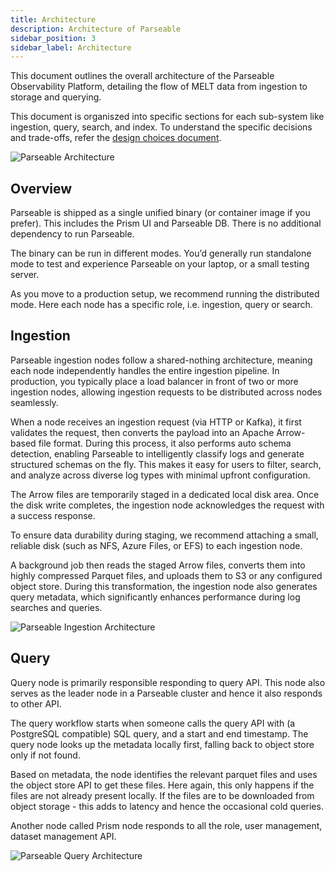 ```yaml
---
title: Architecture
description: Architecture of Parseable
sidebar_position: 3
sidebar_label: Architecture
---
```


This document outlines the overall architecture of the Parseable Observability Platform, detailing the flow of MELT data from ingestion to storage and querying. 

This document is organiszed into specific sections for each sub-system like ingestion, query, search, and index. To understand the specific decisions and trade-offs, refer the [design choices document](./design-choices.mdx).

![Parseable Architecture](./static/architecture-overview.png)

## Overview

Parseable is shipped as a single unified binary (or container image if you prefer). This includes the Prism UI and Parseable DB. There is no additional dependency to run Parseable.

The binary can be run in different modes. You’d generally run standalone mode to test and experience Parseable on your laptop, or a small testing server. 

As you move to a production setup, we recommend running the distributed mode. Here each node has a specific role, i.e. ingestion, query or search.  

## Ingestion

Parseable ingestion nodes follow a shared-nothing architecture, meaning each node independently handles the entire ingestion pipeline. In production, you typically place a load balancer in front of two or more ingestion nodes, allowing ingestion requests to be distributed across nodes seamlessly.

When a node receives an ingestion request (via HTTP or Kafka), it first validates the request, then converts the payload into an Apache Arrow-based file format. During this process, it also performs auto schema detection, enabling Parseable to intelligently classify logs and generate structured schemas on the fly. This makes it easy for users to filter, search, and analyze across diverse log types with minimal upfront configuration.

The Arrow files are temporarily staged in a dedicated local disk area. Once the disk write completes, the ingestion node acknowledges the request with a success response.

To ensure data durability during staging, we recommend attaching a small, reliable disk (such as NFS, Azure Files, or EFS) to each ingestion node.

A background job then reads the staged Arrow files, converts them into highly compressed Parquet files, and uploads them to S3 or any configured object store. During this transformation, the ingestion node also generates query metadata, which significantly enhances performance during log searches and queries.

![Parseable Ingestion Architecture](./static/ingestion-architecture.png)

## Query

Query node is primarily responsible responding to query API. This node also serves as the leader node in a Parseable cluster and hence it also responds to other API. 

The query workflow starts when someone calls the query API with (a PostgreSQL compatible) SQL query, and a start and end timestamp. The query node looks up the metadata locally first, falling back to object store only if not found. 

Based on metadata, the node identifies the relevant parquet files and uses the object store API to get these files. Here again, this only happens if the files are not already present locally. If the files are to be downloaded from object storage - this adds to latency and hence the occasional cold queries. 

Another node called Prism node responds to all the role, user management, dataset management API.   

![Parseable Query Architecture](./static/query-architecture.png)